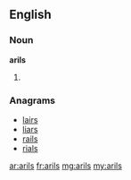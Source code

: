 ==English==

===Noun===
'''arils'''

# {{plural of|aril}}

===Anagrams===
* [[lairs#English|lairs]]
* [[liars#English|liars]]
* [[rails#English|rails]]
* [[rials#English|rials]]

[[ar:arils]]
[[fr:arils]]
[[mg:arils]]
[[my:arils]]